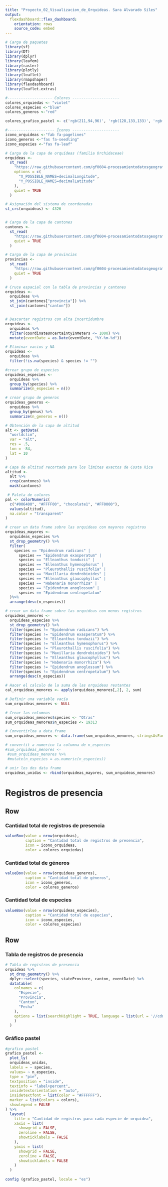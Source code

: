 ```yaml
---
title: "Proyecto_02_Visualizacion_de_Orquideas. Sara Alvarado Siles"
output: 
  flexdashboard::flex_dashboard:
    orientation: rows
    source_code: embed
---
```


```r
# Carga de paquetes
library(sf)
library(DT)
library(dplyr)
library(leafem) 
library(raster)
library(plotly)
library(leaflet)
library(rmapshaper)
library(flexdashboard)
library(leaflet.extras)
```

```r
#-------------------- Colores ---------------------
colores_orquiedas <- "violet"
colores_especies <-"blue"
colores_generos <-"red"

colores_grafico_pastel <- c('rgb(211,94,96)', 'rgb(128,133,133)', 'rgb(144,103,167)', 'rgb(171,104,87)')

#--------------------- Íconos ---------------------
icono_orquideas <-"fab fa-pagelines"
icono_generos <-"fas fa-seedling"
icono_especies <-"fas fa-leaf"
```

```r
# Carga de la capa de orquídeas (familia Orchidaceae)
orquideas <-
  st_read(
    "https://raw.githubusercontent.com/gf0604-procesamientodatosgeograficos/2021i-datos/main/gbif/orchidaceae-cr-registros.csv",
    options = c(
      "X_POSSIBLE_NAMES=decimalLongitude",
      "Y_POSSIBLE_NAMES=decimalLatitude"
    ),
    quiet = TRUE
  )

# Asignación del sistema de coordenadas
st_crs(orquideas) <- 4326


# Carga de la capa de cantones
cantones <-
  st_read(
    "https://raw.githubusercontent.com/gf0604-procesamientodatosgeograficos/2021i-datos/main/ign/delimitacion-territorial-administrativa/cr_cantones_simp_wgs84.geojson",
    quiet = TRUE
  )

# Carga de la capa de provincias
provincias <-
  st_read(
    "https://raw.githubusercontent.com/gf0604-procesamientodatosgeograficos/2021i-datos/main/ign/delimitacion-territorial-administrativa/cr_provincias_simp_wgs84.geojson",
    quiet = TRUE
  )
```

```r
# Cruce espacial con la tabla de provincias y cantones
orquideas <- 
  orquideas %>%
  st_join(cantones["provincia"]) %>%
  st_join(cantones["canton"])


# Descartar registros con alta incertidumbre 
orquideas <- 
  orquideas %>%
  filter(coordinateUncertaintyInMeters <= 1000) %>%
  mutate(eventDate = as.Date(eventDate, "%Y-%m-%d"))
```

```r
# Eliminar vacios y NA
orquideas <-
  orquideas %>%
  filter(!is.na(species) & species != "") 
```

```r
#crear grupo de especies 
orquideas_especies <- 
  orquideas %>% 
  group_by(species) %>% 
  summarize(n_especies = n())
```

```r
# crear grupo de generos 
orquideas_generos <- 
  orquideas %>% 
  group_by(genus) %>% 
  summarize(n_generos = n())
```

```r
# Obtención de la capa de altitud
alt <- getData(
  "worldclim",
  var = "alt",
  res = .5,
  lon = -84,
  lat = 10
)

# Capa de altitud recortada para los límites exactos de Costa Rica
altitud <-
  alt %>%
  crop(cantones) %>%
  mask(cantones)

 # Paleta de colores
pal <- colorNumeric(
  c("#006400", "#FFFF00", "chocolate1", "#FF0000"), 
  values(altitud), 
  na.color = "transparent"
)

```


```r
# crear un data frame sobre las orquideas con mayores registros 
orquideas_mayores <-
  orquideas_especies %>%
  st_drop_geometry() %>%
  filter(
    species == "Epidendrum radicans" |
      species == "Epidendrum exasperatum" |
      species == "Elleanthus tonduzii" |
      species == "Elleanthus hymenophorus" |
      species == "Pleurothallis ruscifolia" |
      species == "Maxillaria dendrobioides" |
      species == "Elleanthus glaucophyllus" |
      species == "Habenaria monorrhiza" |
      species == "Epidendrum anoglossum" |
      species == "Epidendrum centropetalum"
  )%>%
  arrange(desc(n_especies))

```

```r
# crear un data frame sobre las orquideas con menos registros
orquideas_menores <-
  orquideas_especies %>%
  st_drop_geometry() %>%
  filter(species != "Epidendrum radicans") %>%
  filter(species != "Epidendrum exasperatum") %>% 
  filter(species != "Elleanthus tonduzii") %>%
  filter(species != "Elleanthus hymenophorus") %>%
  filter(species != "Pleurothallis ruscifolia") %>%
  filter(species != "Maxillaria dendrobioides") %>%
  filter(species != "Elleanthus glaucophyllus") %>%
  filter(species != "Habenaria monorrhiza") %>%
  filter(species != "Epidendrum anoglossum") %>%
  filter(species != "Epidendrum centropetalum") %>%
  arrange(desc(n_especies))
```

```r

# Hacer el calculo de la suma de las orquideas restantes  
cal_orquideas_menores <- apply(orquideas_menores[,2], 2, sum)

```

```r
# Definir una variable vacía
sum_orquideas_menores <- NULL

# Crear las columnas
sum_orquideas_menores$species <- "Otras"
sum_orquideas_menores$n_especies <- 19313

# Convertirloa a data.frame
sum_orquideas_menores <- data.frame(sum_orquideas_menores, stringsAsFactors = FALSE)
```

```r
# convertit a numerico la columna de n_especies
#sum_orquideas_menores <-
 #sum_orquideas_menores %>%
 #mutate(n_especies = as.numeric(n_especies))
```

```r
# unir los dos data frame
orquideas_unidas <- rbind(orquideas_mayores, sum_orquideas_menores)
```

Registros de presencia
======================================================================

Row {data-height=200}
-----------------------------------------------------------------------

### Cantidad total de registros de presencia {.value-box}
```r
valueBox(value = nrow(orquideas),
         caption = "Cantidad total de registros de presencia",
         icon = icono_orquideas,
         color = colores_orquiedas)
```

### Cantidad total de géneros {.value-box}
```r
valueBox(value = nrow(orquideas_generos),
         caption = "Cantidad total de géneros",
         icon = icono_generos,
         color = colores_generos)
```

### Cantidad total de especies {.value-box}
```r
valueBox(value = nrow(orquideas_especies),
         caption = "Cantidad total de especies",
         icon = icono_especies,
         color = colores_especies)
```

Row {data-height=800}
-----------------------------------------------------------------------

### Tabla de registros de presencia 

```r
# Tabla de registros de presencia
orquideas %>%
  st_drop_geometry() %>%
  dplyr::select(species, stateProvince, canton, eventDate) %>%
  datatable(
    colnames = c(
      "Especie",
      "Provincia",
      "Canton",
      "Fecha"
    ),
    options = list(searchHighlight = TRUE, language = list(url = '//cdn.datatables.net/plug-ins/1.10.11/i18n/Spanish.json')
    )
  )
```

### Gráfico pastel

```r
#grafico pastel 
grafico_pastel <- 
  plot_ly(
  orquideas_unidas,
  labels = ~ species,
  values= ~ n_especies,
  type = "pie",
  textposition = "inside",
  textinfo = "label+percent",
  insidetextorientation = "auto",
  insidetextfont = list(color = "#FFFFFF"),
  marker = list(colors = colors),
  showlegend = FALSE
) %>%
  layout(
    title = "Cantidad de registros para cada especie de orquidea",
    xaxis = list(
      showgrid = FALSE,
      zeroline = FALSE,
      showticklabels = FALSE
    ),
    yaxis = list(
      showgrid = FALSE,
      zeroline = FALSE,
      showticklabels = FALSE
    ) 
  )
  
config (grafico_pastel, locale = "es")
```


